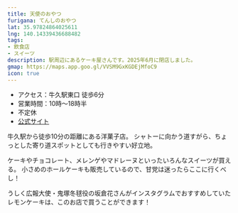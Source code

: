 ```yaml
---
title: 天使のおやつ
furigana: てんしのおやつ
lat: 35.97824864025611
lng: 140.14339436688482
tags:
- 飲食店
- スイーツ
description: 駅周辺にあるケーキ屋さんです。2025年6月に閉店しました。
gmap: https://maps.app.goo.gl/VVSM9GxKGDEjMfoC9
icon: true
---
```


<LinkedImage
  basename="nato_blooming/tenshino_oyatsu-sign"
/>

- アクセス：牛久駅東口 徒歩6分
- 営業時間：10時～18時半
- 不定休
- [公式サイト](https://tenshino-oyatsu.com/)

牛久駅から徒歩10分の距離にある洋菓子店。
シャトーに向かう道すがら、ちょっとした寄り道スポットとしても行きやすい好立地。

ケーキやチョコレート、メレンゲやマドレーヌといったいろんなスイーツが買える。
小さめのホールケーキも販売しているので、甘党は迷ったらここに行くべし！

うしく広報大使・鬼塚冬毬役の坂倉花さんがインスタグラムでおすすめしていたレモンケーキは、このお店で買うことができます！

<LinkedImage
  basename="hamyu044/tenshino_oyatsu-menus"
/>

<LinkedImage
  basename="nato_blooming/tenshino_oyatsu-madeleine"
/>

